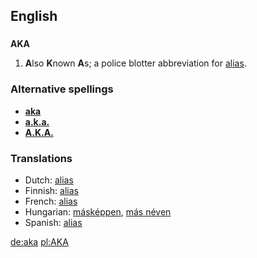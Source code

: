 ==English==

==={{initialism}}===
'''AKA'''
#'''A'''lso '''K'''nown '''A'''s; a police blotter abbreviation for [[alias]].

===Alternative spellings===
*<!--''(UK)'' -->'''[[aka]]'''
*<!--''(UK)'' -->'''[[a.k.a.]]'''
*<!--''(US)'' -->'''[[A.K.A.]]'''

===Translations===
*Dutch: [[alias]]
*Finnish: [[alias]]
*French: [[alias]]
*Hungarian: [[másképpen]], [[más néven]]
*Spanish: [[alias]]

[[de:aka]]
[[pl:AKA]]